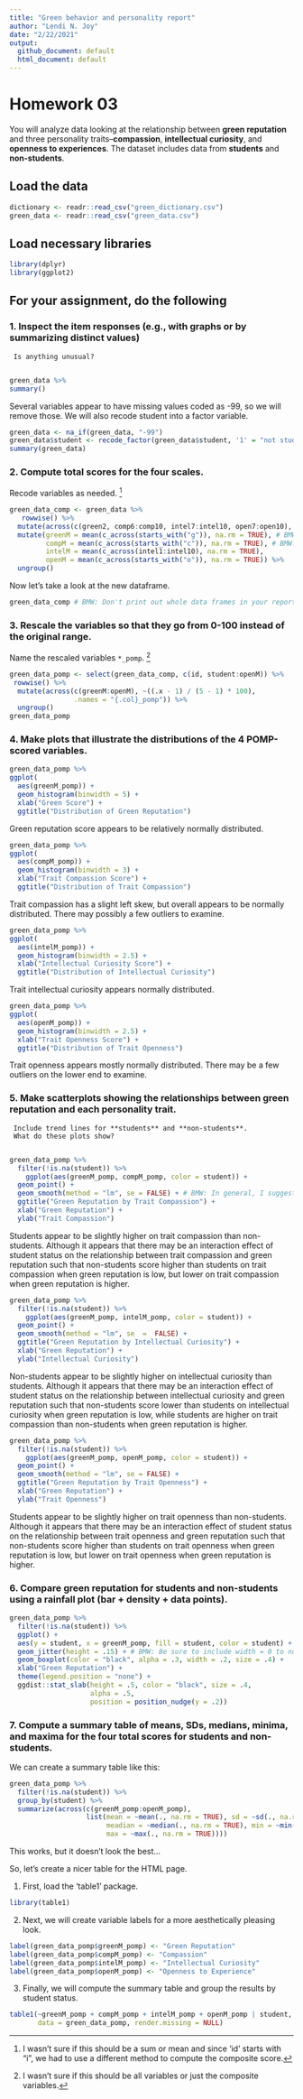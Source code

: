 ```yaml
---
title: "Green behavior and personality report"
author: "Lendi N. Joy"
date: "2/22/2021"
output: 
  github_document: default
  html_document: default
--- 
```

# Homework 03

You will analyze data looking at the relationship between **green reputation** and three personality traits--**compassion**, **intellectual curiosity**, and **openness to experiences**.
The dataset includes data from **students** and **non-students**.


## Load the data

```r
dictionary <- readr::read_csv("green_dictionary.csv")
green_data <- readr::read_csv("green_data.csv")
```

## Load necessary libraries

```r
library(dplyr)
library(ggplot2)
```

## For your assignment, do the following

###  1. Inspect the item responses (e.g., with graphs or by summarizing distinct values)
     Is anything unusual?
     
```r
green_data %>% 
summary()
```

Several variables appear to have missing values coded as -99, so we will remove those. We will also recode student into a factor variable.

```r
green_data <- na_if(green_data, "-99") 
green_data$student <- recode_factor(green_data$student, '1' = "not student", '2' = "student")
summary(green_data)
```

###  2. Compute total scores for the four scales.  
Recode variables as needed. [^1]   

```r
green_data_comp <- green_data %>% 
   rowwise() %>% 
  mutate(across(c(green2, comp6:comp10, intel7:intel10, open7:open10), ~(6 - .x))) %>% 
  mutate(greenM = mean(c_across(starts_with("g")), na.rm = TRUE), # BMW: I would suggest starts_with("green") etc. 
         compM = mean(c_across(starts_with("c")), na.rm = TRUE), # BMW: In general, for computing composite scores, use the mean rather than the sum. IT's more robust to missing data.
         intelM = mean(c_across(intel1:intel10), na.rm = TRUE), 
         openM = mean(c_across(starts_with("o")), na.rm = TRUE)) %>% 
  ungroup()
```

Now let's take a look at the new dataframe.

```r
green_data_comp # BMW: Don't print out whole data frames in your reports like this.
```

###  3. Rescale the variables so that they go from 0-100 instead of the original range.
Name the rescaled variables `*_pomp`. [^2]   

<!-- BMW: Nice use of footnotes! -->

```r
green_data_pomp <- select(green_data_comp, c(id, student:openM)) %>% 
 rowwise() %>% 
  mutate(across(c(greenM:openM), ~((.x - 1) / (5 - 1) * 100), 
                .names = "{.col}_pomp")) %>% 
  ungroup()
green_data_pomp
```
     
###  4. Make plots that illustrate the distributions of the 4 POMP-scored variables.

```r
green_data_pomp %>% 
ggplot(
  aes(greenM_pomp)) +
  geom_histogram(binwidth = 5) +
  xlab("Green Score") +
  ggtitle("Distribution of Green Reputation")
```

Green reputation score appears to be relatively normally distributed.

```r
green_data_pomp %>% 
ggplot(
  aes(compM_pomp)) +
  geom_histogram(binwidth = 3) +
  xlab("Trait Compassion Score") +
  ggtitle("Distribution of Trait Compassion")
```

Trait compassion has a slight left skew, but overall appears to be normally distributed. There may possibly a few outliers to examine.  

```r
green_data_pomp %>% 
ggplot(
  aes(intelM_pomp)) +
  geom_histogram(binwidth = 2.5) +
  xlab("Intellectual Curiosity Score") +
  ggtitle("Distribution of Intellectual Curiosity")
```

Trait intellectual curiosity appears normally distributed.

```r
green_data_pomp %>% 
ggplot(
  aes(openM_pomp)) +
  geom_histogram(binwidth = 2.5) +
  xlab("Trait Openness Score") +
  ggtitle("Distribution of Trait Openness")
```

Trait openness appears mostly normally distributed. There may be a few outliers on the lower end to examine.
  
###  5. Make scatterplots showing the relationships between **green reputation** and each personality trait.
     Include trend lines for **students** and **non-students**.
     What do these plots show?
     
```r
green_data_pomp %>% 
  filter(!is.na(student)) %>% 
    ggplot(aes(greenM_pomp, compM_pomp, color = student)) +
  geom_point() +
  geom_smooth(method = "lm", se = FALSE) + # BMW: In general, I suggest retaining the uncertainty bands.
  ggtitle("Green Reputation by Trait Compassion") +
  xlab("Green Reputation") +
  ylab("Trait Compassion")
```

Students appear to be slightly higher on trait compassion than non-students. Although it appears that there may be an interaction effect of student status on the relationship between trait compassion and green reputation such that non-students score higher than students on trait compassion when green reputation is low, but lower on trait compassion when green reputation is higher. 

```r
green_data_pomp %>% 
  filter(!is.na(student)) %>% 
    ggplot(aes(greenM_pomp, intelM_pomp, color = student)) +
  geom_point() +
  geom_smooth(method = "lm", se  =  FALSE) +
  ggtitle("Green Reputation by Intellectual Curiosity") +
  xlab("Green Reputation") +
  ylab("Intellectual Curiosity")
```

Non-students appear to be slightly higher on intellectual curiosity than students. Although it appears that there may be an interaction effect of student status on the relationship between intellectual curiosity and green reputation such that non-students score lower than students on intellectual curiosity when green reputation is low, while students are higher on trait compassion than non-students when green reputation is higher. 

```r
green_data_pomp %>% 
  filter(!is.na(student)) %>% 
    ggplot(aes(greenM_pomp, openM_pomp, color = student)) +
  geom_point() +
  geom_smooth(method = "lm", se = FALSE) +
  ggtitle("Green Reputation by Trait Openness") +
  xlab("Green Reputation") +
  ylab("Trait Openness")
```

Students appear to be slightly higher on trait openness than non-students. Although it appears that there may be an interaction effect of student status on the relationship between trait openness and green reputation such that non-students score higher than students on trait openness when green reputation is low, but lower on trait openness when green reputation is higher. 

###  6. Compare **green reputation** for students and non-students using a **rainfall plot** (bar + density + data points).

```r
green_data_pomp %>% 
  filter(!is.na(student)) %>% 
  ggplot() +
  aes(y = student, x = greenM_pomp, fill = student, color = student) +
  geom_jitter(height = .15) + # BMW: Be sure to include width = 0 to not add noise along the x dimension
  geom_boxplot(color = "black", alpha = .3, width = .2, size = .4) +
  xlab("Green Reputation") +
  theme(legend.position = "none") +
  ggdist::stat_slab(height = .5, color = "black", size = .4,
                    alpha = .5,
                    position = position_nudge(y = .2))
```

###  7. Compute a summary table of means, SDs, medians, minima, and maxima for the four total scores for students and non-students.

We can create a summary table like this:
```r
green_data_pomp %>% 
  filter(!is.na(student)) %>% 
  group_by(student) %>% 
  summarize(across(c(greenM_pomp:openM_pomp),
                   list(mean = ~mean(., na.rm = TRUE), sd = ~sd(., na.rm = TRUE), 
                        meadian = ~median(., na.rm = TRUE), min = ~min(., na.rm = TRUE),
                        max = ~max(., na.rm = TRUE))))
```

This works, but it doesn't look the best...

So, let's create a nicer table for the HTML page.  

1. First, load the 'table1' package.

```r
library(table1)
```

2. Next, we will create variable labels for a more aesthetically pleasing look.

```r
label(green_data_pomp$greenM_pomp) <- "Green Reputation"
label(green_data_pomp$compM_pomp) <- "Compassion"
label(green_data_pomp$intelM_pomp) <- "Intellectual Curiosity"
label(green_data_pomp$openM_pomp) <- "Openness to Experience"
```

3. Finally, we will compute the summary table and group the results by student status.

```r
table1(~greenM_pomp + compM_pomp + intelM_pomp + openM_pomp | student, 
       data = green_data_pomp, render.missing = NULL)
```


[^1]: I wasn't sure if this should be a sum or mean and since 'id' starts with "i", we had to use a different method to compute the composite score.
[^2]: I wasn't sure if this should be all variables or just the composite variables.
